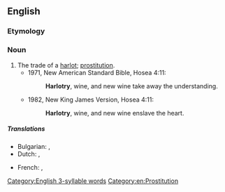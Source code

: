 ==English==

===Etymology===
{{suffix|en|harlot|ry}}

===Noun===
{{en-noun|~|harlotries}}

# The trade of a [[harlot]]; [[prostitution]].
#* 1971, New American Standard Bible, Hosea 4:11:
#*: '''Harlotry''', wine, and new wine take away the understanding.
#* 1982, New King James Version, Hosea 4:11:
#*: '''Harlotry''', wine, and new wine enslave the heart.

=====Translations=====
{{trans-top|The trade of a harlot; prostitution.}}
* Bulgarian: {{t+|bg|блудство|n}}, {{t|bg|проституиране|n}}
* Dutch: {{t+|nl|hoererij}},{{t+|nl|prostitutie}}
{{trans-mid}}
* French: {{t+|fr|prostitution|f}},{{t+|fr|putasserie|f}}
{{trans-bottom}}

[[Category:English 3-syllable words]]
[[Category:en:Prostitution]]